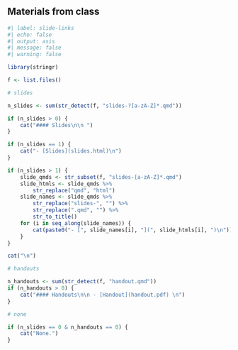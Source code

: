 ## Materials from class

```r
#| label: slide-links
#| echo: false
#| output: asis
#| message: false
#| warning: false

library(stringr)

f <- list.files()

# slides

n_slides <- sum(str_detect(f, "slides-?[a-zA-Z]*.qmd"))

if (n_slides > 0) {
    cat("#### Slides\n\n ")
}

if (n_slides == 1) {
    cat("- [Slides](slides.html)\n")
}

if (n_slides > 1) {
    slide_qmds <- str_subset(f, "slides-[a-zA-Z]*.qmd")
    slide_htmls <- slide_qmds %>%
        str_replace("qmd", "html")
    slide_names <- slide_qmds %>%
        str_replace("slides-", "") %>%
        str_replace(".qmd", "") %>%
        str_to_title()
    for (i in seq_along(slide_names)) {
        cat(paste0("- [", slide_names[i], "](", slide_htmls[i], ")\n"))
    }
}

cat("\n")

# handouts

n_handouts <- sum(str_detect(f, "handout.qmd"))
if (n_handouts > 0) {
    cat("#### Handouts\n\n - [Handout](handout.pdf) \n")
}

# none

if (n_slides == 0 & n_handouts == 0) {
    cat("None.")
}
```